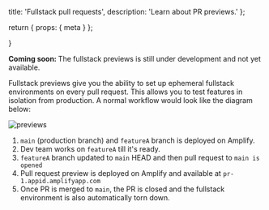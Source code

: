   title: 'Fullstack pull requests',
  description: 'Learn about PR previews.'
};

  return {
    props: {
      meta
    }
  };

}

<Callout info={true}>
  <b>Coming soon: </b>The fullstack previews is still under development and not
  yet available.
</Callout>

Fullstack previews give you the ability to set up ephemeral fullstack environments on every pull request. This allows you to test features in isolation from production. A normal workflow would look like the diagram below:

![previews](/images/gen2/fullstack-branching/previews.png)

1. `main` (production branch) and `featureA` branch is deployed on Amplify.
1. Dev team works on `featureA` till it's ready.
1. `featureA` branch updated to `main` HEAD and then pull request to `main is opened`
1. Pull request preview is deployed on Amplify and available at `pr-1.appid.amplifyapp.com`
1. Once PR is merged to `main`, the PR is closed and the fullstack environment is also automatically torn down.
